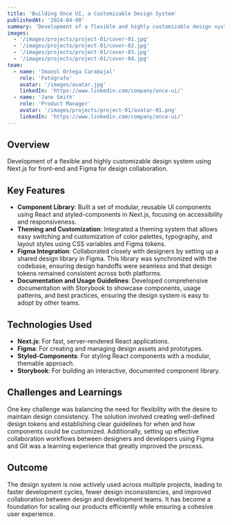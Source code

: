 ```yaml
---
title: 'Building Once UI, a Customizable Design System'
publishedAt: '2024-04-08'
summary: 'Development of a flexible and highly customizable design system using Next.js for front-end and Figma for design collaboration.'
images:
  - '/images/projects/project-01/cover-01.jpg'
  - '/images/projects/project-01/cover-02.jpg'
  - '/images/projects/project-01/cover-03.jpg'
  - '/images/projects/project-01/cover-04.jpg'
team:
  - name: 'Imanol Ortega Carabajal'
    role: 'Fotógrafo'
    avatar: '/images/avatar.jpg'
    linkedIn: 'https://www.linkedin.com/company/once-ui/'
  - name: 'Jane Smith'
    role: 'Product Manager'
    avatar: '/images/projects/project-01/avatar-01.png'
    linkedIn: 'https://www.linkedin.com/company/once-ui/'
---
```


## Overview

Development of a flexible and highly customizable design system using Next.js for front-end and Figma for design collaboration.

## Key Features

- **Component Library**: Built a set of modular, reusable UI components using React and styled-components in Next.js, focusing on accessibility and responsiveness.
- **Theming and Customization**: Integrated a theming system that allows easy switching and customization of color palettes, typography, and layout styles using CSS variables and Figma tokens.
- **Figma Integration**: Collaborated closely with designers by setting up a shared design library in Figma. This library was synchronized with the codebase, ensuring design handoffs were seamless and that design tokens remained consistent across both platforms.
- **Documentation and Usage Guidelines**: Developed comprehensive documentation with Storybook to showcase components, usage patterns, and best practices, ensuring the design system is easy to adopt by other teams.

## Technologies Used

- **Next.js**: For fast, server-rendered React applications.
- **Figma**: For creating and managing design assets and prototypes.
- **Styled-Components**: For styling React components with a modular, themable approach.
- **Storybook**: For building an interactive, documented component library.

## Challenges and Learnings

One key challenge was balancing the need for flexibility with the desire to maintain design consistency. The solution involved creating well-defined design tokens and establishing clear guidelines for when and how components could be customized. Additionally, setting up effective collaboration workflows between designers and developers using Figma and Git was a learning experience that greatly improved the process.

## Outcome

The design system is now actively used across multiple projects, leading to faster development cycles, fewer design inconsistencies, and improved collaboration between design and development teams. It has become a foundation for scaling our products efficiently while ensuring a cohesive user experience.
